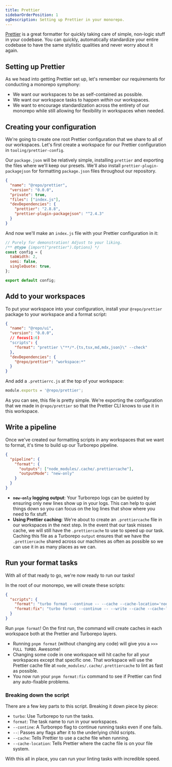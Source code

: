 ```yaml
---
title: Prettier
sidebarOrderPosition: 1
ogDescription: Setting up Prettier in your monorepo.
---
```



[Prettier](https://prettier.io/) is a great formatter for quickly taking care of simple, non-logic stuff in your codebase. You can quickly, automatically standardize your entire codebase to have the same stylistic qualities and never worry about it again.

## Setting up Prettier

As we head into getting Prettier set up, let's remember our requirements for conducting a monorepo symphony:

- We want our workspaces to be as self-contained as possible.
- We want our workspace tasks to happen _within_ our workspaces.
- We want to encourage standardization across the entirety of our monorepo while still allowing for flexibility in workspaces when needed.

## Creating your configuration

We're going to create one root Prettier configuration that we share to all of our workspaces. Let's first create a workspace for our Prettier configuration in `tooling/prettier-config`.

<FileTree>
  <FileTree.Folder name="tooling" open>
    <FileTree.Folder name="prettier-config" open>
      <FileTree.File name="index.js" />
      <FileTree.File name="package.json" />
    </FileTree.Folder>
  </FileTree.Folder>
</FileTree>

Our `package.json` will be relatively simple, installing `prettier` and exporting the files where we'll keep our presets. We'll also install `prettier-plugin-packagejson` for formatting `package.json` files throughout our repository.

```json filename="tooling/prettier-config/package.json" lang="json"
{
  "name": "@repo/prettier",
  "version": "0.0.0",
  "private": true,
  "files": ["index.js"],
  "devDependencies": {
    "prettier": "2.8.8",
    "prettier-plugin-packagejson": "^2.4.3"
  }
}
```

And now we'll make an `index.js` file with your Prettier configuration in it:

```js filename="tooling/prettier-config/index.js"
// Purely for demonstration! Adjust to your liking.
/** @type {import("prettier").Options} */
const config = {
  tabWidth: 2,
  semi: false,
  singleQuote: true,
};

export default config;
```

## Add to your workspaces

To put your workspace into your configuration, install your `@repo/prettier` package to your workspace and a format script:

```json filename="packages/ui/package.json"
{
  "name": "@repo/ui",
  "version": "0.0.0",
  // focus(1:6)
  "scripts": {
    "format": "prettier \"**/*.{ts,tsx,md,mdx,json}\" --check"
  },
  "devDependencies": {
    "@repo/prettier": "workspace:*"
  }
}
```

And add a `.prettierrc.js` at the top of your workspace:

```js filename="packages/ui/.prettierrc.js"
module.exports = '@repo/prettier';
```

As you can see, this file is pretty simple. We're exporting the configuration that we made in `@repo/prettier` so that the Prettier CLI knows to use it in this workspace.

## Write a pipeline

Once we've created our formatting scripts in any workspaces that we want to format, it's time to build up our Turborepo pipeline.

```json filename="turbo.json" lang="json"
{
  "pipeline": {
    "format": {
      "outputs": ["node_modules/.cache/.prettiercache"],
      "outputMode": "new-only"
    }
  }
}
```

- **`new-only` logging output**: Your Turborepo logs can be quieted by ensuring only new lines show up in your logs. This can help to quiet things down so you can focus on the log lines that show where you need to fix stuff.
- **Using Prettier caching**: We're about to create an `.prettiercache` file in our workspaces in the next step. In the event that our task misses cache, we will still have the `.prettiercache` to use to speed up our task. Caching this file as a Turborepo `output` ensures that we have the `.prettiercache` shared across our machines as often as possible so we can use it in as many places as we can.

## Run your format tasks

With all of that ready to go, we're now ready to run our tasks!

In the root of our monorepo, we will create these scripts:

```json filename="package.json"
{
  "scripts": {
    "format": "turbo format --continue -- --cache --cache-location='node_modules/.cache/.prettiercache'",
    "format:fix": "turbo format --continue -- --write --cache --cache-location='node_modules/.cache/.prettiercache'"
  }
}
```

Run `pnpm format`! On the first run, the command will create caches in each workspace both at the Prettier and Turborepo layers.

- Running `pnpm format` (without changing any code) will give you a `>>> FULL TURBO`. Awesome!
- Changing some code in one workspace will hit cache for all your workspaces except that specific one. That workspace will use the Prettier cache file at `node_modules/.cache/.prettiercache` to lint as fast as possible.
- You now run your `pnpm format:fix` command to see if Prettier can find any auto-fixable problems.

### Breaking down the script

There are a few key parts to this script. Breaking it down piece by piece:

- `turbo`: Use Turborepo to run the tasks.
- `format`: The task name to run in your workspaces.
- `--contine`: A Turborepo flag to continue running tasks even if one fails.
- `--`: Passes any flags after it to the underlying child scripts.
- `--cache`: Tells Prettier to use a cache file when running.
- `--cache-location`: Tells Prettier where the cache file is on your file system.

With this all in place, you can run your linting tasks with incredible speed.
